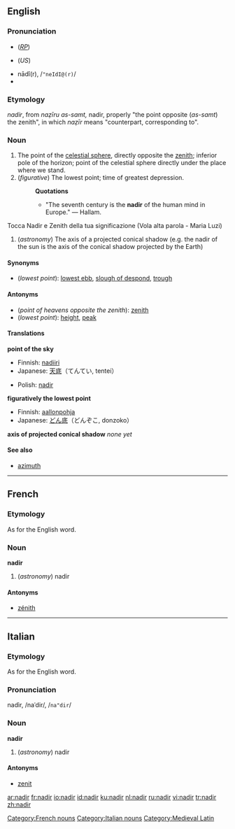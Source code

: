 {{see|Nadir}}
{{wikipedia}}
{{was wotd|2006|September|23}}
==English==

===Pronunciation===
*{{IPA|/ˈneɪdɪə/}} (''[[RP]]'')
*{{IPA|/ˈneɪdɪr/}} (''US'')
*nādî(r), /<tt>"neIdI@(r)</tt>/
*{{audio|en-us-nadir.ogg|Audio (US)}}

===Etymology===
{{ML.}} ''nadir'', from {{Arab.}}
{{ARchar|[[نظير اسمت|نَظِيرُ السَّمْت]]}} ''naẓīru as-samt,'' nadir, properly "the point opposite
{{ARchar|[[سمت|السَمْتُ]]}} (''as-samt'') the zenith", in which
{{ARchar|[[نظير|نَظِير]]}} ''naẓīr'' means "counterpart, corresponding to".

===Noun===
{{en-noun}}

# The point of the [[celestial sphere]], directly opposite the [[zenith]]; inferior pole of the horizon; point of the celestial sphere directly under the place where we stand.
# (''figurative'') The lowest point; time of greatest depression.
#:'''Quotations'''
#:*"The seventh century is the '''nadir''' of the human mind in Europe." &mdash; Hallam.
Tocca Nadir e Zenith della tua significazione (Vola alta parola - Maria Luzi)
# (''astronomy'') The axis of a projected conical shadow (e.g. the nadir of the sun is the axis of the conical shadow projected by the Earth)

====Synonyms====
*(''lowest point''): [[lowest ebb]], [[slough of despond]], [[trough]]

====Antonyms====
*(''point of heavens opposite the zenith''): [[zenith]]
*(''lowest point''): [[height]], [[peak]]

====Translations====
'''point of the sky'''
{{top}}
*Finnish: [[nadiiri]]
*Japanese: [[天底]]（てんてい, tentei）
{{mid}}
*Polish: [[nadir]] {{m}}
{{bottom}}

'''figuratively the lowest point'''
{{top}}
*Finnish: [[aallonpohja]]
*Japanese: [[どん底]]（どんぞこ, donzoko）
{{mid}}
{{bottom}}

'''axis of projected conical shadow'''
{{top}}
''none yet''
{{mid}}
{{bottom}}

====See also====
*[[azimuth]]

----

==French==

===Etymology===
As for the English word.

===Noun===
'''nadir''' {{m}}

# (''astronomy'') nadir

====Antonyms====
*[[zénith]]

[[Category:French nouns]]

----

==Italian==

===Etymology===
As for the English word.

===Pronunciation===
nadìr, /naˈdir/, /<tt>na"dir</tt>/

===Noun===
'''nadir''' {{m}}

# (''astronomy'') nadir

====Antonyms====
*[[zenit]]

[[Category:Italian nouns]]
[[Category:Medieval Latin]]

[[ar:nadir]]
[[fr:nadir]]
[[io:nadir]]
[[id:nadir]]
[[ku:nadir]]
[[nl:nadir]]
[[ru:nadir]]
[[vi:nadir]]
[[tr:nadir]]
[[zh:nadir]]